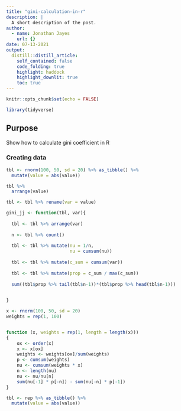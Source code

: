 ```yaml
---
title: "gini-calculation-in-r"
description: |
  A short description of the post.
author:
  - name: Jonathan Jayes
    url: {}
date: 07-13-2021
output:
  distill::distill_article:
    self_contained: false
    code_folding: true
    highlight: haddock
    highlight_downlit: true
    toc: true
---
```



```r
knitr::opts_chunk$set(echo = FALSE)

library(tidyverse)

```

## Purpose

Show how to calculate gini coefficient in R

### Creating data

```r
tbl <- rnorm(100, 50, sd = 20) %>% as_tibble() %>% 
  mutate(value = abs(value))

tbl %>% 
  arrange(value)

tbl <- tbl %>% rename(var = value)

```

```r
gini_jj <- function(tbl, var){
  
  tbl <- tbl %>% arrange(var)
  
  n <- tbl %>% count()
  
  tbl <- tbl %>% mutate(nu = 1/n,
                        nu = cumsum(nu))
  
  tbl <- tbl %>% mutate(c_sum = cumsum(var))
  
  tbl <- tbl %>% mutate(prop = c_sum / max(c_sum))
  
  sum((tbl$prop %>% tail(tbl$n-1))*(tbl$prop %>% head(tbl$n-1)))

  
}
```


```r
x <- rnorm(100, 50, sd = 20)
weights = rep(1, 100)


function (x, weights = rep(1, length = length(x))) 
{
    ox <- order(x)
    x <- x[ox]
    weights <- weights[ox]/sum(weights)
    p <- cumsum(weights)
    nu <- cumsum(weights * x)
    n <- length(nu)
    nu <- nu/nu[n]
    sum(nu[-1] * p[-n]) - sum(nu[-n] * p[-1])
}
```



```r

tbl <- rep %>% as_tibble() %>% 
  mutate(value = abs(value))

```

